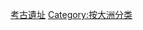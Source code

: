 {{Commonscat|Archaeological sites by continent}}

[[Category:考古遺址|]]
[[Category:按大洲分类|Category:按大洲分类]]